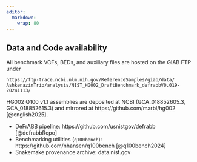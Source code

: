```yaml
---
editor:
  markdown:
    wrap: 80
---
```


## Data and Code availability

All benchmark VCFs, BEDs, and auxiliary files are hosted on the GIAB FTP under

```         
https://ftp-trace.ncbi.nlm.nih.gov/ReferenceSamples/giab/data/
AshkenazimTrio/analysis/NIST_HG002_DraftBenchmark_defrabbV0.019-20241113/
```

HG002 Q100 v1.1 assemblies are deposited at NCBI (GCA_018852605.3,
GCA_018852615.3) and mirrored at https://github.com/marbl/hg002 [@english2025].

-   DeFrABB pipeline: https://github.com/usnistgov/defrabb [@defrabbRepo]\
-   Benchmarking utilities (`q100bench`): https://github.com/nhansen/q100bench
    [@q100bench2024]\
-   Snakemake provenance archive: data.nist.gov
